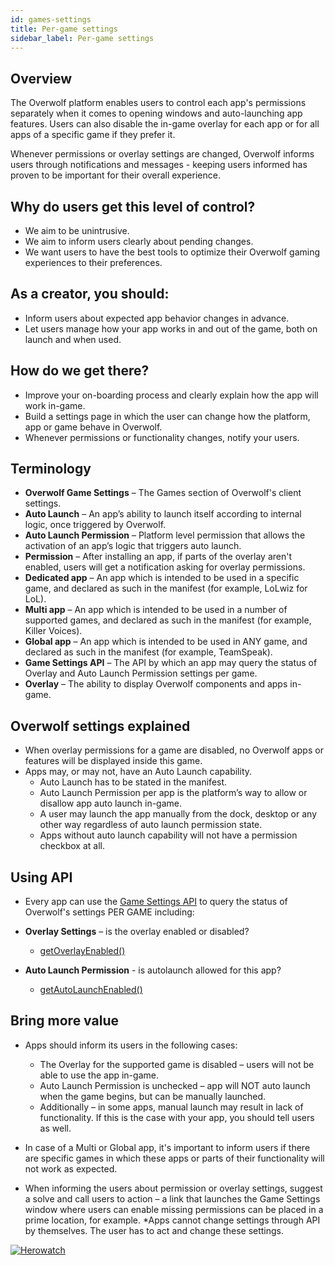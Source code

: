 ```yaml
---
id: games-settings
title: Per-game settings
sidebar_label: Per-game settings
---
```


## Overview
The Overwolf platform enables users to control each app's permissions separately when it comes to opening windows and auto-launching app features. Users can also disable the in-game overlay for each app or for all apps of a specific game if they prefer it. 

Whenever permissions or overlay settings are changed, Overwolf informs users through notifications and messages - keeping users informed has proven to be important for their overall experience.

## Why do users get this level of control?

* We aim to be unintrusive.
* We aim to inform users clearly about pending changes.
* We want users to have the best tools to optimize their Overwolf gaming experiences to their preferences.

## As a creator, you should:

* Inform users about expected app behavior changes in advance.
* Let users manage how your app works in and out of the game, both on launch and when used.

## How do we get there?

* Improve your on-boarding process and clearly explain how the app will work in-game.
* Build a settings page in which the user can change how the platform, app or game behave in Overwolf.
* Whenever permissions or functionality changes, notify your users.

## Terminology

* **Overwolf Game Settings** – The Games section of Overwolf's client settings.
* **Auto Launch** – An app’s ability to launch itself according to internal logic, once triggered by Overwolf.
* **Auto Launch Permission** – Platform level permission that allows the activation of an app’s logic that triggers auto launch.
* **Permission** – After installing an app, if parts of the overlay aren't enabled, users will get a notification asking for overlay permissions.
* **Dedicated app** – An app which is intended to be used in a specific game, and declared as such in the manifest (for example, LoLwiz for LoL).
* **Multi app** – An app which is intended to be used in a number of supported games, and declared as such in the manifest (for example, Killer Voices).
* **Global app** – An app which is intended to be used in ANY game, and declared as such in the manifest (for example, TeamSpeak).
* **Game Settings API** – The API by which an app may query the status of Overlay and Auto Launch Permission settings per game.
* **Overlay** – The ability to display Overwolf components and apps in-game.

## Overwolf settings explained

* When overlay permissions for a game are disabled, no Overwolf apps or features will be displayed inside this game.
* Apps may, or may not, have an Auto Launch capability.
  * Auto Launch has to be stated in the manifest.
  * Auto Launch Permission per app is the platform’s way to allow or disallow app auto launch in-game.
  * A user may launch the app manually from the dock, desktop or any other way regardless of auto launch permission state.
  * Apps without auto launch capability will not have a permission checkbox at all.

## Using API

* Every app can use the [Game Settings API](/api/settings/games) to query the status of Overwolf's settings PER GAME including:
* **Overlay Settings** – is the overlay enabled or disabled?
   * [getOverlayEnabled()](/api/settings/games#getoverlayenabledgameclassid-callback) 
 
* **Auto Launch Permission** - is autolaunch allowed for this app?
  * [getAutoLaunchEnabled()](/api/settings/games#getautolaunchenabledgameclassid-callback) 
  
 ## Bring more value
 
* Apps should inform its users in the following cases:
  * The Overlay for the supported game is disabled – users will not be able to use the app in-game.
  * Auto Launch Permission is unchecked – app will NOT auto launch when the game begins, but can be manually launched.
  * Additionally – in some apps, manual launch may result in lack of functionality. If this is the case with your app, you should tell users as well.

* In case of a Multi or Global app, it's important to inform users if there are specific games in which these apps or parts of their functionality will not work as expected.

* When informing the users about permission or overlay settings, suggest a solve and call users to action – a link that launches the Game Settings window where users can enable missing permissions can be placed in a prime location, for example.
  *Apps cannot change settings through API by themselves. The user has to act and change these settings.

   
[![Herowatch](/assets/herowatch-case-study.jpg)](https://medium.com/overwolf/new-games-settings-herowatch-case-study-4aff3ab99060)

